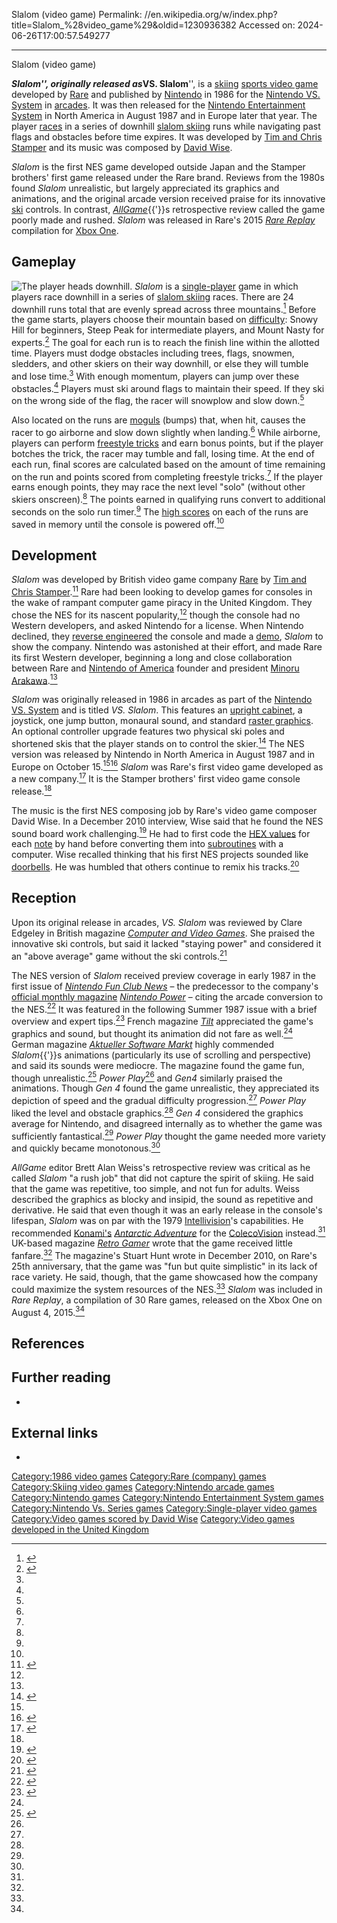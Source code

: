 Slalom (video game)
Permalink: //en.wikipedia.org/w/index.php?title=Slalom_%28video_game%29&oldid=1230936382
Accessed on: 2024-06-26T17:00:57.549277



------
Slalom (video game)
{{Short description| 1986 NES game}}
{{good article}}
{{Use American English|date=May 2015}}
{{Use mdy dates|date=May 2015}}
{{Infobox video game
| title = Slalom
| image = NES Slalom.jpg
| caption = North American NES cover art
| developer = [[Rare (company)|Rare]]
| publisher = [[Nintendo]]
| producer = [[Stamper brothers|Tim Stamper<br>Chris Stamper]]
| composer = [[David Wise (composer)|David Wise]]
| released = '''Arcade {{Small|(''Vs. Slalom'')}}'''<br>October 17, 1986<ref>{{cite web |title=VS. Slalom (Registration Number PA0000312202) |url=https://cocatalog.loc.gov |website=[[United States Copyright Office]] |access-date=10 July 2021}}</ref><br>'''NES'''{{vgrelease|NA|August 1987|EU|October 15, 1987}}
| genre = [[Sports video game|Sports]]<br>[[Racing game|Racing]]
| modes = [[Single-player video game|Single-player]]
| platforms = [[Arcade game|Arcade]]<br>[[Nintendo Entertainment System]]
| arcade system = [[Nintendo VS. System]]
}}

'''''Slalom''''', originally released as '''''VS. Slalom''''', is a [[skiing]] [[sports video game]] developed by [[Rare (company)|Rare]] and published by [[Nintendo]] in 1986 for the [[Nintendo VS. System]] in [[Arcade game|arcades]]. It was then released for the [[Nintendo Entertainment System]] in North America in August 1987 and in Europe later that year. The player [[Racing game|races]] in a series of downhill [[slalom skiing]] runs while navigating past flags and obstacles before time expires. It was developed by [[Tim and Chris Stamper]] and its music was composed by [[David Wise (composer)|David Wise]].

''Slalom'' is the first NES game developed outside Japan and the Stamper brothers' first game released under the Rare brand. Reviews from the 1980s found ''Slalom'' unrealistic, but largely appreciated its graphics and animations, and the original arcade version received praise for its innovative [[ski]] controls. In contrast, ''[[AllGame]]''{{'}}s retrospective review called the game poorly made and rushed. ''Slalom'' was released in Rare's 2015 ''[[Rare Replay]]'' compilation for [[Xbox One]].

== Gameplay ==
[[File:Slalom (NES) screenshot.jpg|thumb|left|The player heads downhill.]]
''Slalom'' is a [[single-player]] game in which players race downhill in a series of [[slalom skiing]] races. There are 24 downhill runs total that are evenly spread across three mountains.<ref>{{cite book |title=Slalom ''back cover'' |publisher=[[Nintendo]] |year=1986}}</ref> Before the game starts, players choose their mountain based on [[difficulty level|difficulty]]: Snowy Hill for beginners, Steep Peak for intermediate players, and Mount Nasty for experts.<ref name="Manual">{{Cite book|title=Slalom ''Instruction Booklet'' |editor=Rare |editor-link=Rare (company) |publisher=[[Nintendo]] |location=[[Redmond, WA]] |year=1986}}</ref>{{rp|4}} The goal for each run is to reach the finish line within the allotted time. Players must dodge obstacles including trees, flags, snowmen, sledders, and other skiers on their way downhill, or else they will tumble and lose time.<ref name="Manual"/>{{rp|5}} With enough momentum, players can jump over these obstacles.<ref name="Gen 4"/> Players must ski around flags to maintain their speed. If they ski on the wrong side of the flag, the racer will snowplow and slow down.<ref name="Manual"/>{{rp|6}}

Also located on the runs are [[Mogul skiing|mogul]]s (bumps) that, when hit, causes the racer to go airborne and slow down slightly when landing.<ref name="Manual"/>{{rp|6}} While airborne, players can perform [[freestyle skiing|freestyle tricks]] and earn bonus points, but if the player botches the trick, the racer may tumble and fall, losing time. At the end of each run, final scores are calculated based on the amount of time remaining on the run and points scored from completing freestyle tricks.<ref name="Manual"/>{{rp|7}} If the player earns enough points, they may race the next level "solo" (without other skiers onscreen).<ref name="Gen 4"/> The points earned in qualifying runs convert to additional seconds on the solo run timer.<ref name="Manual"/>{{rp|7}} The [[high score]]s on each of the runs are saved in memory until the console is powered off.<ref name="Manual"/>{{rp|4}}

==Development==
''Slalom'' was developed by British video game company [[Rare (company)|Rare]] by [[Tim and Chris Stamper]].<ref name="Davison">{{cite magazine |last=Davison |first=John |title=25 Years of Rare |magazine=[[GamePro]] |date=June 2, 2010 |access-date=August 4, 2011 |url=http://www.gamepro.com/article/features/215329/25-years-of-rare/|archive-url=https://web.archive.org/web/20101225180552/http://www.gamepro.com/article/features/215329/25-years-of-rare/|archive-date=2010-12-25}}</ref> Rare had been looking to develop games for consoles in the wake of rampant computer game piracy in the United Kingdom. They chose the NES for its nascent popularity,<ref name="RG int"/> though the console had no Western developers, and asked Nintendo for a license. When Nintendo declined, they [[reverse engineered]] the console and made a [[demo (software)|demo]], ''Slalom'' to show the company. Nintendo was astonished at their effort, and made Rare its first Western developer, beginning a long and close collaboration between Rare and [[Nintendo of America]] founder and president [[Minoru Arakawa]].<ref name="Retro Glimpse"/>

''Slalom'' was originally released in 1986 in arcades as part of the [[Nintendo VS. System]] and is titled ''VS. Slalom''. This features an [[Video game arcade cabinet#Upright cabinets|upright cabinet]], a joystick, one jump button, monaural sound, and standard [[raster graphics]]. An optional controller upgrade features two physical ski poles and shortened skis that the player stands on to control the skier.<ref name=vs>{{cite web |title=''Killer List of Videogames: Vs. Slalom''|publisher=[[Killer List of Videogames]] |access-date=August 6, 2014 |url=http://www.arcade-museum.com/game_detail.php?game_id=10368}}</ref> The NES version was released by Nintendo in North America in August 1987 and in Europe on October 15.<ref name="Davison" /><ref name="RG2006">{{cite journal|date=January 5, 2006|title=Developer Lookback – A Rare Breed|url=https://archive.org/stream/retro_gamer/RetroGamer_020#page/n31/mode/2up|journal=Retro Gamer|location=Bournemouth|publisher=Imagine Publishing|issue=20|page=32|issn=1742-3155|oclc=489477015}}</ref> ''Slalom'' was Rare's first video game developed as a new company.<ref name="RG2010">{{cite journal|last=Hunt|first=Stuart|date=December 2010|title=A Rare Glimpse|url=https://archive.org/stream/retro_gamer/RetroGamer_084#page/n27/mode/2up|journal=[[Retro Gamer]]|location=[[Bournemouth]]|publisher=[[Imagine Publishing]]|issue=84|pages=28–43|issn=1742-3155|oclc=489477015}}</ref> It is the Stamper brothers' first video game console release.<ref name="RG2006" />

The music is the first NES composing job by Rare's video game composer David Wise. In a December 2010 interview, Wise said that he found the NES sound board work challenging.<ref>{{cite web|last1=Greening|first1=Chris|title=David Wise Interview: Revisiting Donkey Kong Country|date=December 15, 2010|url=http://www.vgmonline.net/davidwiseinterview/|publisher=Video Game Music Online|access-date=22 August 2015}}</ref> He had to first code the [[Hex code|HEX values]] for each [[musical note|note]] by hand before converting them into [[subroutine]]s with a computer. Wise recalled thinking that his first NES projects sounded like [[doorbell]]s. He was humbled that others continue to remix his tracks.<ref>{{cite web |last=Greening |first=Chris |title=Interview with David Wise |publisher=Square Enix Music Online |date=December 2010 |access-date=August 5, 2011 |url=http://www.squareenixmusic.com/features/interviews/davidwise.shtml}}</ref>

==Reception==
{{Video game reviews
| Allgame = {{Rating|1.5|5}}<ref name="Weiss">{{cite web |last=Weiss |first=Brett Alanl|title=Slalom - Review |publisher=[[AllGame]] |access-date=August 1, 2015 |url=http://allgame.com/game.php?id=12167&tab=review|archive-url=https://web.archive.org/web/20141114211454/http://www.allgame.com/game.php?id=12167&tab=review |archive-date=November 14, 2014 |url-status=dead}}</ref>
| rev1 = ''Gen4''
| rev1Score = 73%<ref name="Gen 4"/>
| rev2 = ''Power Play''
| rev2Score = 6/10<ref name="Power Play">{{cite magazine |magazine=Power Play |last=Gaksch |first=Martin |language=de |title=Slalom |date=March 1988 |issue=3 |page=97}}</ref>
| rev3= ''[[Tilt (French magazine)|Tilt]]''
| rev3Score = 16/20<ref name=Tilt>{{cite magazine | magazine=[[Tilt (French magazine)|Tilt]] | publisher = Éditions Mondiales S.A. | issue=49 | pages=98–100 | date=December 1987 | title = Banzaï - À fond les manettes | trans-title = Banzaï - Controllers to the maximum | language = fr}}</ref>
}}

Upon its original release in arcades, ''VS. Slalom'' was reviewed by Clare Edgeley in British magazine ''[[Computer and Video Games]]''. She praised the innovative ski controls, but said it lacked "staying power" and considered it an "above average" game without the ski controls.<ref name=":7">{{Cite magazine|last=Edgeley|first=Clare|title=Arcade Action|magazine=Computer and Video Games|issue=63 (January 1987)|date=16 December 1986|publisher=[[EMAP]]|location=United Kingdom|issn=0261-3697|pages=138–9|url=https://archive.org/details/cvg-magazine-063/page/n137/mode/2up}}</ref>

The NES version of ''Slalom'' received preview coverage in early 1987 in the first issue of ''[[Nintendo Fun Club News]]'' – the predecessor to the company's [[house organ|official monthly magazine]] ''[[Nintendo Power]]'' – citing the arcade conversion to the NES.<ref>{{cite magazine | title=Sneak Peeks – ''Slalom'' | magazine=[[Nintendo Fun Club News]] | publisher=[[Nintendo]] | location=[[Redmond, WA]] | volume=1 | number=1 | date=Winter 1987 | page=3 | issn=1041-9551 | oclc=18893582 | url=https://archive.org/stream/Nintendo_Fun_Club_News_Issue_01_Winter_1987#page/n2/mode/1up}}</ref> It was featured in the following Summer 1987 issue with a brief overview and expert tips.<ref>{{cite magazine | title=''Slalom'': How fast can you shoosh? | magazine=Nintendo Fun Club News | publisher=Nintendo | location=Redmond, WA | volume=1 | number=2 | date=Summer 1987 | pages=2–3 | issn=1041-9551 | oclc=18893582 | url=https://archive.org/stream/Nintendo_Fun_Club_News_Issue_02_Summer_1987#page/n1/mode/2up}}</ref> French magazine [[Tilt (French magazine)|''Tilt'']] appreciated the game's graphics and sound, but thought its animation did not fare as well.<ref name=Tilt/> German magazine ''[[Aktueller Software Markt]]'' highly commended ''Slalom''{{'}}s animations (particularly its use of scrolling and perspective) and said its sounds were mediocre. The magazine found the game fun, though unrealistic.<ref name=ASM>{{cite magazine |url=https://archive.org/stream/asm_magazine-1988-02/ASM_02_1988#page/n55/mode/1up/ |magazine=[[Aktueller Software Markt]] |language=de |issue=2 |pages=56 |date=February 1988 |issn=0933-1867 |title=Hals-und Beinbruch (Slalom)}}</ref> ''Power Play''<ref name="Power Play"/> and ''Gen4'' similarly praised the animations. Though ''Gen 4'' found the game unrealistic, they appreciated its depiction of speed and the gradual difficulty progression.<ref name="Gen 4"/> ''Power Play'' liked the level and obstacle graphics.<ref name="Power Play"/> ''Gen 4'' considered the graphics average for Nintendo, and disagreed internally as to whether the game was sufficiently fantastical.<ref name="Gen 4"/> ''Power Play'' thought the game needed more variety and quickly became monotonous.<ref name="Power Play"/>

''AllGame'' editor Brett Alan Weiss's retrospective review was critical as he called ''Slalom'' "a rush job" that did not capture the spirit of skiing. He said that the game was repetitive, too simple, and not fun for adults. Weiss described the graphics as blocky and insipid, the sound as repetitive and derivative. He said that even though it was an early release in the console's lifespan, ''Slalom'' was on par with the 1979 [[Intellivision]]'s capabilities. He recommended [[Konami|Konami's]] ''[[Antarctic Adventure]]'' for the [[ColecoVision]] instead.<ref name="Weiss"/> UK-based magazine ''[[Retro Gamer]]'' wrote that the game received little fanfare.<ref name="RG2006" /> The magazine's Stuart Hunt wrote in December 2010, on Rare's 25th anniversary, that the game was "fun but quite simplistic" in its lack of race variety. He said, though, that the game showcased how the company could maximize the system resources of the NES.<ref name="RG2010" /> ''Slalom'' was included in ''Rare Replay'', a compilation of 30 Rare games, released on the Xbox One on August 4, 2015.<ref name="Polygon: Replay"/>

== References ==
{{Reflist|refs=
<ref name="Gen 4">{{cite magazine
| last1        = Franchi
| first1       = Robert
| last2        = Franchi
| first2       = Betty
| title        = Slalom
| language     = fr
| magazine     = Gen4
| publisher    = Pressimage
| issue        = 7
| pages        = 44–45
| date         = December 1988
}}</ref>

<!-- <ref name="nadate">{{cite news |last=Semrad |first=Edward |date=March 13, 1987 |url=https://news.google.com/newspapers?nid=jvrRlaHg2sAC&dat=19870313&printsec=frontpage&hl=en |title=Good games for cold weather |newspaper=The Milwaukee Journal |access-date=May 29, 2015}}</ref> -->

<ref name="Polygon: Replay">{{cite web |url=http://www.polygon.com/2015/6/15/8783621/rare-replay-xbox-one |access-date=June 16, 2015 |title=Rare Replay for Xbox One includes 30 Rare games for $30 (update) |last=McWhertor |first=Michael |date=June 15, 2015 |work=[[Polygon (website)|Polygon]] |publisher=[[Vox Media]] |archive-url=https://web.archive.org/web/20150617232305/http://www.polygon.com/2015/6/15/8783621/rare-replay-xbox-one |archive-date=June 17, 2015 |url-status=live}}</ref>

<ref name="Retro Glimpse">{{cite magazine |magazine=[[Retro Gamer]] |issue=84 |date=December 2010 |pages=34–35 |title=A Rare Glimpse}}</ref>

<ref name="RG int">{{cite web |url=http://www.raregamer.co.uk/?games=behind-the-scenes-at-rare-killer-instinct-gold-interview |access-date=August 4, 2015 |title=Behind the Scenes at Rare – Killer Instinct Gold Interview |work=Rare Gamer |archive-url=https://web.archive.org/web/20150302010316/http://www.raregamer.co.uk/?games=behind-the-scenes-at-rare-killer-instinct-gold-interview |archive-date=March 2, 2015 |url-status=live}}</ref>
}}

== Further reading ==
{{refbegin}}
* {{Cite web |last1=Dawley |first1=Heidi |title=Killer Instinct for Hire |work=[[Bloomberg Businessweek]] |date=1995-05-29 |url=https://www.bloomberg.com/news/articles/1995-05-28/killer-instinct-for-hire |access-date=2017-07-17 |df=mdy-all |archive-url=https://archive.today/20170717062452/https://www.bloomberg.com/news/articles/1995-05-28/killer-instinct-for-hire |archive-date=2017-07-17 |url-status=dead}}
{{refend}}

== External links ==
* {{mobygames|/nes/slalom}}

{{Rare|state=expanded}}
{{Portal bar|Video games|1980s}}

[[Category:1986 video games]]
[[Category:Rare (company) games]]
[[Category:Skiing video games]]
[[Category:Nintendo arcade games]]
[[Category:Nintendo games]]
[[Category:Nintendo Entertainment System games]]
[[Category:Nintendo Vs. Series games]]
[[Category:Single-player video games]]
[[Category:Video games scored by David Wise]]
[[Category:Video games developed in the United Kingdom]]